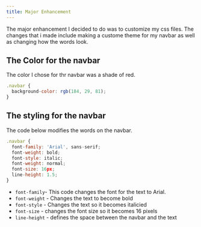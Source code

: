 ```yaml
---
title: Major Enhancement
---
```


The major enhancement I decided to do was to customize my css files. The changes that i made include making a custome theme for my navbar as well as changing how the words look.

## The Color for the navbar

The color I chose for thr navbar was a shade of red.

```.js
.navbar {
  background-color: rgb(184, 29, 81);
}
```

## The styling for the navbar
The code below modifies the words on the navbar.

```.js
.navbar {
  font-family: 'Arial', sans-serif;
  font-weight: bold;
  font-style: italic;
  font-weight: normal;
  font-size: 16px;
  line-height: 1.5;
}
```
* `font-family`- This code changes the font for the text to Arial.
* `font-weight` - Changes the text to become bold
* `font-style` - Changes the text so it becomes italicied
* `font-size` - changes the font size so it becomes 16 pixels
* `line-height` - defines the space between the navbar and the text

